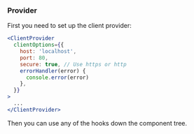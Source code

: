 ### Provider

First you need to set up the client provider:

```jsx
<ClientProvider
  clientOptions={{
    host: 'localhost',
    port: 80,
    secure: true, // Use https or http
    errorHandler(error) {
      console.error(error)
    },
  }}
>
  ...
</ClientProvider>
```

Then you can use any of the hooks down the component tree.